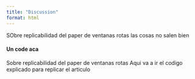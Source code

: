 ```yaml
---
title: "Discussion"
format: html
---
```


SObre replicabilidad del paper de ventanas rotas
las cosas no salen bien 

#### Un code aca 


Sobre replicabilidad del paper de ventanas rotas
Aqui va a ir el codigo explicado para replicar el articulo
